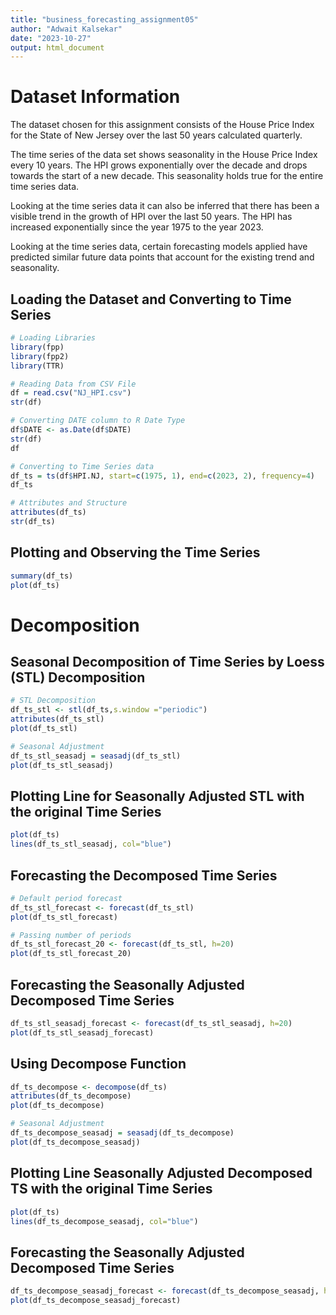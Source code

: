 ```yaml
---
title: "business_forecasting_assignment05"
author: "Adwait Kalsekar"
date: "2023-10-27"
output: html_document
---
```


# Dataset Information

The dataset chosen for this assignment consists of the House Price Index for the State of New Jersey over the last 50 years calculated quarterly.

The time series of the data set shows seasonality in the House Price Index every 10 years. The HPI grows exponentially over the decade and drops towards the start of a new decade. This seasonality holds true for the entire time series data.

Looking at the time series data it can also be inferred that there has been a visible trend in the growth of HPI over the last 50 years. The HPI has increased exponentially since the year 1975 to the year 2023. 

Looking at the time series data, certain forecasting models applied have predicted similar future data points that account for the existing trend and seasonality.


## Loading the Dataset and Converting to Time Series

```r
# Loading Libraries
library(fpp)
library(fpp2)
library(TTR)

# Reading Data from CSV File
df = read.csv("NJ_HPI.csv")
str(df)

# Converting DATE column to R Date Type
df$DATE <- as.Date(df$DATE)
str(df)
df

# Converting to Time Series data
df_ts = ts(df$HPI.NJ, start=c(1975, 1), end=c(2023, 2), frequency=4)
df_ts

# Attributes and Structure
attributes(df_ts)
str(df_ts)

```

## Plotting and Observing the Time Series

```r
summary(df_ts)
plot(df_ts)

```

# Decomposition

## Seasonal Decomposition of Time Series by Loess (STL) Decomposition

```r

# STL Decomposition
df_ts_stl <- stl(df_ts,s.window ="periodic")
attributes(df_ts_stl)
plot(df_ts_stl)

# Seasonal Adjustment
df_ts_stl_seasadj = seasadj(df_ts_stl)
plot(df_ts_stl_seasadj)
```

## Plotting Line for Seasonally Adjusted STL with the original Time Series

```r
plot(df_ts)
lines(df_ts_stl_seasadj, col="blue")
```

## Forecasting the Decomposed Time Series

```r
# Default period forecast
df_ts_stl_forecast <- forecast(df_ts_stl)
plot(df_ts_stl_forecast)

# Passing number of periods
df_ts_stl_forecast_20 <- forecast(df_ts_stl, h=20)
plot(df_ts_stl_forecast_20)
```

## Forecasting the Seasonally Adjusted Decomposed Time Series

```r
df_ts_stl_seasadj_forecast <- forecast(df_ts_stl_seasadj, h=20)
plot(df_ts_stl_seasadj_forecast)
```

## Using Decompose Function

```r
df_ts_decompose <- decompose(df_ts)
attributes(df_ts_decompose)
plot(df_ts_decompose)

# Seasonal Adjustment
df_ts_decompose_seasadj = seasadj(df_ts_decompose)
plot(df_ts_decompose_seasadj)
```

## Plotting Line Seasonally Adjusted Decomposed TS with the original Time Series

```r

plot(df_ts)
lines(df_ts_decompose_seasadj, col="blue")
```

## Forecasting the Seasonally Adjusted Decomposed Time Series

```r
df_ts_decompose_seasadj_forecast <- forecast(df_ts_decompose_seasadj, h=20)
plot(df_ts_decompose_seasadj_forecast)
```
